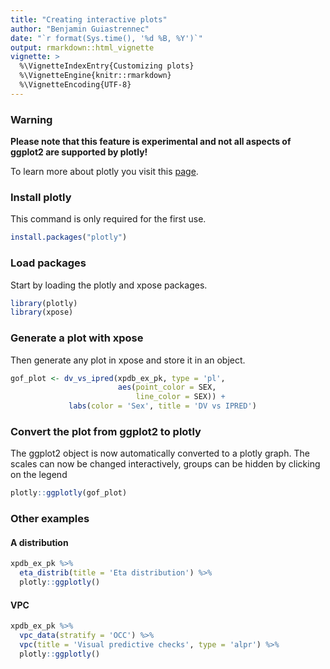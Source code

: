 ```yaml
---
title: "Creating interactive plots"
author: "Benjamin Guiastrennec"
date: "`r format(Sys.time(), '%d %B, %Y')`"
output: rmarkdown::html_vignette
vignette: >
  %\VignetteIndexEntry{Customizing plots}
  %\VignetteEngine{knitr::rmarkdown}
  %\VignetteEncoding{UTF-8}
---
```


### Warning
**Please note that this feature is experimental and not all aspects of ggplot2 are supported by plotly!**

To learn more about plotly you visit this [page](https://plot.ly).

### Install plotly
This command is only required for the first use.
```r
install.packages("plotly")
```

### Load packages
Start by loading the plotly and xpose packages.
```r
library(plotly)
library(xpose)
```

### Generate a plot with xpose
Then generate any plot in xpose and store it in an object.
```r
gof_plot <- dv_vs_ipred(xpdb_ex_pk, type = 'pl',
                        aes(point_color = SEX, 
                            line_color = SEX)) +
             labs(color = 'Sex', title = 'DV vs IPRED')
```

### Convert the plot from ggplot2 to plotly
The ggplot2 object is now automatically converted to a plotly graph. The scales can now be changed interactively, groups can be hidden by clicking on the legend

```r
plotly::ggplotly(gof_plot)
```

### Other examples
#### A distribution
```r
xpdb_ex_pk %>% 
  eta_distrib(title = 'Eta distribution') %>% 
  plotly::ggplotly()
```

#### VPC
```r
xpdb_ex_pk %>% 
  vpc_data(stratify = 'OCC') %>% 
  vpc(title = 'Visual predictive checks', type = 'alpr') %>% 
  plotly::ggplotly()
```
